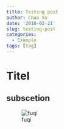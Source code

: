 ```yaml
---
title: Testing post
author: Chao Xu
date: '2018-02-21'
slug: testing-post
categories:
  - Example
tags: [tag]
---
```


# Titel

## subscetion

![fuqi](/img/fu.jpg)